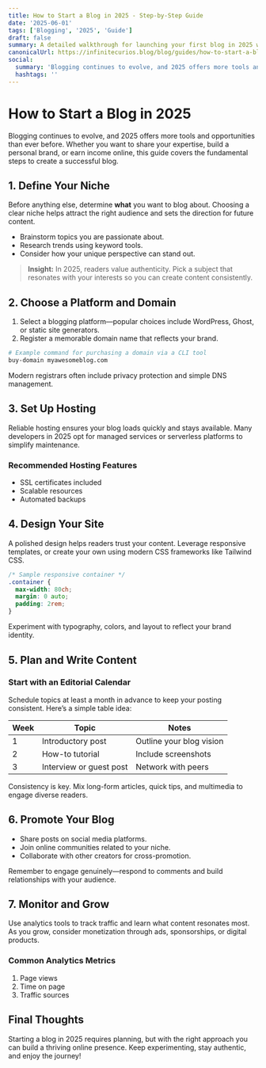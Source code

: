 ```yaml
---
title: How to Start a Blog in 2025 - Step-by-Step Guide
date: '2025-06-01'
tags: ['Blogging', '2025', 'Guide']
draft: false
summary: A detailed walkthrough for launching your first blog in 2025 with modern tools and best practices.
canonicalUrl: https://infinitecurios.blog/blog/guides/how-to-start-a-blog-2025/
social:
  summary: 'Blogging continues to evolve, and 2025 offers more tools and opportunities than ever before.'
  hashtags: ''
---
```


# How to Start a Blog in 2025

Blogging continues to evolve, and 2025 offers more tools and opportunities than ever before. Whether you want to share your expertise, build a personal brand, or earn income online, this guide covers the fundamental steps to create a successful blog.

## 1. Define Your Niche

Before anything else, determine **what** you want to blog about. Choosing a clear niche helps attract the right audience and sets the direction for future content.

- Brainstorm topics you are passionate about.
- Research trends using keyword tools.
- Consider how your unique perspective can stand out.

> **Insight:** In 2025, readers value authenticity. Pick a subject that resonates with your interests so you can create content consistently.

## 2. Choose a Platform and Domain

1. Select a blogging platform—popular choices include WordPress, Ghost, or static site generators.
2. Register a memorable domain name that reflects your brand.

```bash
# Example command for purchasing a domain via a CLI tool
buy-domain myawesomeblog.com
```

Modern registrars often include privacy protection and simple DNS management.

## 3. Set Up Hosting

Reliable hosting ensures your blog loads quickly and stays available. Many developers in 2025 opt for managed services or serverless platforms to simplify maintenance.

### Recommended Hosting Features

- SSL certificates included
- Scalable resources
- Automated backups

## 4. Design Your Site

A polished design helps readers trust your content. Leverage responsive templates, or create your own using modern CSS frameworks like Tailwind CSS.

```css
/* Sample responsive container */
.container {
  max-width: 80ch;
  margin: 0 auto;
  padding: 2rem;
}
```

Experiment with typography, colors, and layout to reflect your brand identity.

## 5. Plan and Write Content

### Start with an Editorial Calendar

Schedule topics at least a month in advance to keep your posting consistent. Here’s a simple table idea:

| Week | Topic | Notes |
|------|-------|------|
| 1 | Introductory post | Outline your blog vision |
| 2 | How-to tutorial | Include screenshots |
| 3 | Interview or guest post | Network with peers |

Consistency is key. Mix long-form articles, quick tips, and multimedia to engage diverse readers.

## 6. Promote Your Blog

- Share posts on social media platforms.
- Join online communities related to your niche.
- Collaborate with other creators for cross-promotion.

Remember to engage genuinely—respond to comments and build relationships with your audience.

## 7. Monitor and Grow

Use analytics tools to track traffic and learn what content resonates most. As you grow, consider monetization through ads, sponsorships, or digital products.

### Common Analytics Metrics

1. Page views
2. Time on page
3. Traffic sources

## Final Thoughts

Starting a blog in 2025 requires planning, but with the right approach you can build a thriving online presence. Keep experimenting, stay authentic, and enjoy the journey!

